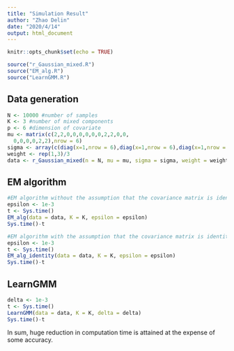 ```yaml
---
title: "Simulation Result"
author: "Zhao Delin"
date: "2020/4/14"
output: html_document
---
```


```r
knitr::opts_chunk$set(echo = TRUE)
```

```r
source("r_Gaussian_mixed.R")
source("EM_alg.R")
source("LearnGMM.R")
```

## Data generation
```r
N <- 10000 #number of samples
K <- 3 #number of mixed components
p <- 6 #dimension of covariate
mu <- matrix(c(2,2,0,0,0,0,0,0,2,2,0,0,
  0,0,0,0,2,2),nrow = 6)
sigma <- array(c(diag(x=1,nrow = 6),diag(x=1,nrow = 6),diag(x=1,nrow = 6)),dim = c(6,6,3))
weight <- rep(1,3)/3 
data <- r_Gaussian_mixed(n = N, mu = mu, sigma = sigma, weight = weight)
```


## EM algorithm
```r
#EM algorithm without the assumption that the covariance matrix is identity
epsilon <- 1e-3 
t <- Sys.time()
EM_alg(data = data, K = K, epsilon = epsilon)
Sys.time()-t
```

```r
#EM algorithm with the assumption that the covariance matrix is identity
epsilon <- 1e-3
t <- Sys.time()
EM_alg_identity(data = data, K = K, epsilon = epsilon)
Sys.time()-t
```


## LearnGMM
```r
delta <- 1e-3
t <- Sys.time()
LearnGMM(data = data, K = K, delta = delta)
Sys.time()-t
```

In sum, huge reduction in computation time is attained at the expense of some accuracy.